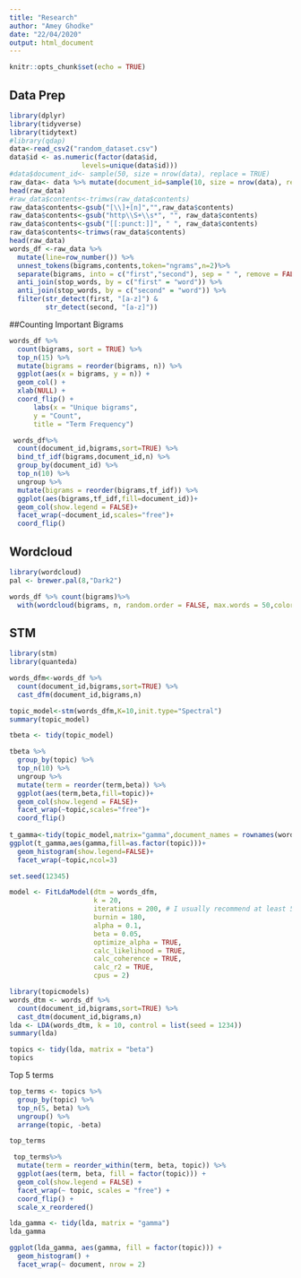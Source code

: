 ```yaml
---
title: "Research"
author: "Amey Ghodke"
date: "22/04/2020"
output: html_document
---
```


```r
knitr::opts_chunk$set(echo = TRUE)
```

## Data Prep

```r
library(dplyr)
library(tidyverse)
library(tidytext)
#library(qdap)
data<-read_csv2("random_dataset.csv")
data$id <- as.numeric(factor(data$id, 
                  levels=unique(data$id)))
#data$document_id<- sample(50, size = nrow(data), replace = TRUE)
raw_data<- data %>% mutate(document_id=sample(10, size = nrow(data), replace = TRUE)) %>% mutate(document_id=factor(document_id))
head(raw_data)
#raw_data$contents<-trimws(raw_data$contents)
raw_data$contents<-gsub("[\\]+[n]","",raw_data$contents)
raw_data$contents<-gsub("http\\S+\\s*", "", raw_data$contents)
raw_data$contents<-gsub("[[:punct:]]", " ", raw_data$contents)
raw_data$contents<-trimws(raw_data$contents)
head(raw_data)
words_df <-raw_data %>%
  mutate(line=row_number()) %>%
  unnest_tokens(bigrams,contents,token="ngrams",n=2)%>%
  separate(bigrams, into = c("first","second"), sep = " ", remove = FALSE) %>%
  anti_join(stop_words, by = c("first" = "word")) %>%
  anti_join(stop_words, by = c("second" = "word")) %>%
  filter(str_detect(first, "[a-z]") &
         str_detect(second, "[a-z]"))
```

##Counting Important Bigrams

```r
words_df %>%
  count(bigrams, sort = TRUE) %>%
  top_n(15) %>%
  mutate(bigrams = reorder(bigrams, n)) %>%
  ggplot(aes(x = bigrams, y = n)) +
  geom_col() +
  xlab(NULL) +
  coord_flip() +
      labs(x = "Unique bigrams",
      y = "Count",
      title = "Term Frequency")
```

```r
 words_df%>%
  count(document_id,bigrams,sort=TRUE) %>%
  bind_tf_idf(bigrams,document_id,n) %>%
  group_by(document_id) %>%
  top_n(10) %>%
  ungroup %>%
  mutate(bigrams = reorder(bigrams,tf_idf)) %>%
  ggplot(aes(bigrams,tf_idf,fill=document_id))+
  geom_col(show.legend = FALSE)+
  facet_wrap(~document_id,scales="free")+
  coord_flip()
```

## Wordcloud
```r
library(wordcloud)
pal <- brewer.pal(8,"Dark2")

words_df %>% count(bigrams)%>%
  with(wordcloud(bigrams, n, random.order = FALSE, max.words = 50,colors=pal))
```
## STM

```r
library(stm)
library(quanteda)

words_dfm<-words_df %>%
  count(document_id,bigrams,sort=TRUE) %>%
  cast_dfm(document_id,bigrams,n)

topic_model<-stm(words_dfm,K=10,init.type="Spectral")
summary(topic_model)
```

```r
tbeta <- tidy(topic_model)

tbeta %>%
  group_by(topic) %>%
  top_n(10) %>%
  ungroup %>%
  mutate(term = reorder(term,beta)) %>%
  ggplot(aes(term,beta,fill=topic))+
  geom_col(show.legend = FALSE)+
  facet_wrap(~topic,scales="free")+
  coord_flip()
  
t_gamma<-tidy(topic_model,matrix="gamma",document_names = rownames(words_dfm))
ggplot(t_gamma,aes(gamma,fill=as.factor(topic)))+
  geom_histogram(show.legend=FALSE)+
  facet_wrap(~topic,ncol=3)
```

```r
set.seed(12345)

model <- FitLdaModel(dtm = words_dfm, 
                     k = 20,
                     iterations = 200, # I usually recommend at least 500 iterations or more
                     burnin = 180,
                     alpha = 0.1,
                     beta = 0.05,
                     optimize_alpha = TRUE,
                     calc_likelihood = TRUE,
                     calc_coherence = TRUE,
                     calc_r2 = TRUE,
                     cpus = 2) 

```
```r
library(topicmodels)
words_dtm <- words_df %>%
  count(document_id,bigrams,sort=TRUE) %>%
  cast_dtm(document_id,bigrams,n)
lda <- LDA(words_dtm, k = 10, control = list(seed = 1234))
summary(lda)
```

```r
topics <- tidy(lda, matrix = "beta")
topics
```

Top 5 terms

```r
top_terms <- topics %>%
  group_by(topic) %>%
  top_n(5, beta) %>%
  ungroup() %>%
  arrange(topic, -beta)

top_terms
```
```r
 top_terms%>%
  mutate(term = reorder_within(term, beta, topic)) %>%
  ggplot(aes(term, beta, fill = factor(topic))) +
  geom_col(show.legend = FALSE) +
  facet_wrap(~ topic, scales = "free") +
  coord_flip() +
  scale_x_reordered()

```

```r
lda_gamma <- tidy(lda, matrix = "gamma")
lda_gamma
```


```r
ggplot(lda_gamma, aes(gamma, fill = factor(topic))) +
  geom_histogram() +
  facet_wrap(~ document, nrow = 2)

```